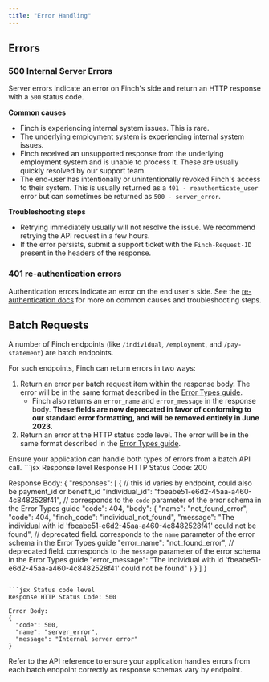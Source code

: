 ```yaml
---
title: "Error Handling"
---
```


## Errors

### 500 Internal Server Errors

Server errors indicate an error on Finch's side and return an HTTP response with a `500` status code.

**Common causes**

- Finch is experiencing internal system issues. This is rare.
- The underlying employment system is experiencing internal system issues.
- Finch received an unsupported response from the underlying employment system and is unable to process it. These are usually quickly resolved by our support team.
- The end-user has intentionally or unintentionally revoked Finch's access to their system. This is usually returned as a `401 - reauthenticate_user` error but can sometimes be returned as `500 - server_error`.

**Troubleshooting steps**

- Retrying immediately usually will not resolve the issue. We recommend retrying the API request in a few hours.
- If the error persists, submit a support ticket with the `Finch-Request-ID` present in the headers of the response.

### 401 re-authentication errors

Authentication errors indicate an error on the end user's side. See the [re-authentication docs](../../Best-Practices/Re-authentication.md) for more on common causes and troubleshooting steps. 

## Batch Requests

A number of Finch endpoints (like `/individual`, `/employment`, and `/pay-statement`) are batch endpoints.

For such endpoints, Finch can return errors in two ways:
1. Return an error per batch request item within the response body. The error will be in the same format described in the [Error Types guide](./Error-Types.md).
    * Finch also returns an `error_name` and `error_message` in the response body. **These fields are now deprecated in favor of conforming to our standard error formatting, and will be removed entirely in June 2023.**
2. Return an error at the HTTP status code level. The error will be in the same format described in the [Error Types guide](./Error-Types.md).

<Info>
Ensure your application can handle both types of errors from a batch API call.
</Info>


<CodeBlock>
```jsx Response level
Response HTTP Status Code: 200

Response Body:
{
  "responses": [
    {
      // this id varies by endpoint, could also be payment_id or benefit_id
      "individual_id": "fbeabe51-e6d2-45aa-a460-4c8482528f41",
      // corresponds to the `code` parameter of the error schema in the Error Types guide
      "code": 404,
      "body": {
        "name": "not_found_error",
        "code": 404,
        "finch_code": "individual_not_found",
        "message": "The individual with id 'fbeabe51-e6d2-45aa-a460-4c8482528f41' could not be found",
        // deprecated field. corresponds to the `name` parameter of the error schema in the Error Types guide
        "error_name": "not_found_error",
        // deprecated field. corresponds to the `message` parameter of the error schema in the Error Types guide
        "error_message": "The individual with id 'fbeabe51-e6d2-45aa-a460-4c8482528f41' could not be found"
      }
    }
  ]
}
```

```jsx Status code level
Response HTTP Status Code: 500

Error Body:
{
  "code": 500,
  "name": "server_error",
  "message": "Internal server error"
}
```
</CodeBlock>

<Warning>
Refer to the API reference to ensure your application handles errors from each batch endpoint correctly as response schemas vary by endpoint.
</Warning>


